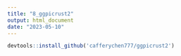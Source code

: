 ```yaml
---
title: "8_ggpicrust2"
output: html_document
date: "2023-05-10"
---
```


```r
devtools::install_github('cafferychen777/ggpicrust2')
```

